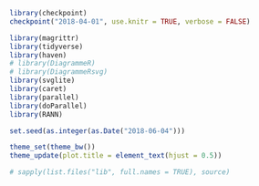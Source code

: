 ```r
library(checkpoint)
checkpoint("2018-04-01", use.knitr = TRUE, verbose = FALSE)

library(magrittr)
library(tidyverse)
library(haven)
# library(DiagrammeR)
# library(DiagrammeRsvg)
library(svglite)
library(caret)
library(parallel)
library(doParallel)
library(RANN)

set.seed(as.integer(as.Date("2018-06-04")))

theme_set(theme_bw())
theme_update(plot.title = element_text(hjust = 0.5))

# sapply(list.files("lib", full.names = TRUE), source)
```
